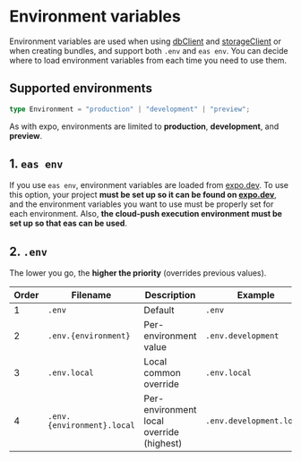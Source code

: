 # Environment variables

Environment variables are used when using [dbClient](/guide/4.cloud/2.dbClients.html) and [storageClient](/guide/4.cloud/1.storageClients.html) or when creating bundles, and support both `.env` and `eas env`.
You can decide where to load environment variables from each time you need to use them.

## Supported environments

```ts
type Environment = "production" | "development" | "preview";
```

As with expo, environments are limited to **production**, **development**, and **preview**.

## 1. `eas env`

If you use `eas env`, environment variables are loaded from [expo.dev](https://expo.dev). To use this option, your project **must be set up so it can be found on [expo.dev](https://expo.dev)**, and the environment variables you want to use must be properly set for each environment. Also, **the cloud-push execution environment must be set up so that eas can be used**.

## 2. `.env`

The lower you go, the **higher the priority** (overrides previous values).

| Order | Filename                   | Description                              | Example                  |
| ----- | -------------------------- | ---------------------------------------- | ------------------------ |
| 1     | `.env`                     | Default                                  | `.env`                   |
| 2     | `.env.{environment}`       | Per-environment value                    | `.env.development`       |
| 3     | `.env.local`               | Local common override                    | `.env.local`             |
| 4     | `.env.{environment}.local` | Per-environment local override (highest) | `.env.development.local` |
